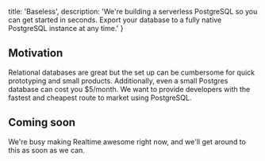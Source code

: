   title: 'Baseless',
  description: 'We\'re building a serverless PostgreSQL so you can get started in seconds. Export your database to a fully native PostgreSQL instance at any time.'
}

## Motivation

Relational databases are great but the set up can be cumbersome for quick prototyping and small products. 
Additionally, even a small Postgres database can cost you $5/month. 
We want to provide developers with the fastest and cheapest route to market using PostgreSQL.

## Coming soon

We're busy making Realtime awesome right now, and we'll get around to this as soon as we can.